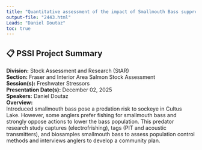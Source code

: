 ```yaml
---
title: "Quantitative assessment of the impact of Smallmouth Bass suppression efforts in Cultus Lake and SMB emigration from Cultus Lake"
output-file: "2443.html"
Leads: "Daniel Doutaz"
toc: true
---
```


## 📋 PSSI Project Summary

**Division:** Stock Assessment and Research (StAR)  
**Section:** Fraser and Interior Area Salmon Stock Assessment  
**Session(s):** Freshwater Stressors  
**Presentation Date(s):** December 02, 2025  
**Speakers:** Daniel Doutaz  
**Overview:**  
Introduced smallmouth bass pose a predation risk to sockeye in Cultus Lake. However, some anglers prefer fishing for smallmouth bass and strongly oppose actions to lower the bass population. This predator research study captures (electrofrishing), tags (PIT and acoustic transmitters), and biosamples smallmouth bass to assess population control methods and interviews anglers to develop a community plan.     


